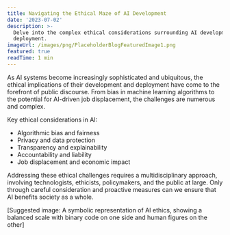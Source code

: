 ```yaml
---
title: Navigating the Ethical Maze of AI Development
date: '2023-07-02'
description: >-
  Delve into the complex ethical considerations surrounding AI development and
  deployment.
imageUrl: /images/png/PlaceholderBlogFeaturedImage1.png
featured: true
readTime: 1 min
---
```


As AI systems become increasingly sophisticated and ubiquitous, the ethical implications of their development and deployment have come to the forefront of public discourse. From bias in machine learning algorithms to the potential for AI-driven job displacement, the challenges are numerous and complex.

Key ethical considerations in AI:

- Algorithmic bias and fairness
- Privacy and data protection
- Transparency and explainability
- Accountability and liability
- Job displacement and economic impact

Addressing these ethical challenges requires a multidisciplinary approach, involving technologists, ethicists, policymakers, and the public at large. Only through careful consideration and proactive measures can we ensure that AI benefits society as a whole.

[Suggested image: A symbolic representation of AI ethics, showing a balanced scale with binary code on one side and human figures on the other]
